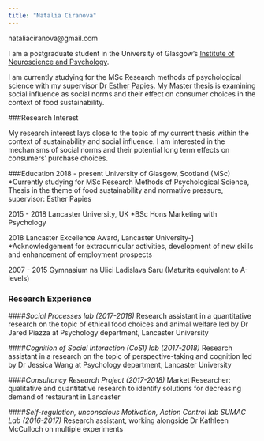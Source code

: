 ```yaml
---
title: "Natalia Ciranova"
---
```

nataliaciranova@gmail.com


I am a postgraduate student in the University of Glasgow's
[Institute of Neuroscience and Psychology](http://www.gla.ac.uk/researchinstitutes/neurosciencepsychology/).

I am currently studying for the MSc Research methods of psychological science with my supervisor [Dr Esther Papies](https://www.gla.ac.uk/schools/psychology/staff/estherpapies/). My Master thesis is examining social influence as social norms and their effect on consumer choices in the context of food sustainability. 

###Research Interest

My research interest lays close to the topic of my current thesis within the context of sustainability and social influence. I am interested in the mechanisms of social norms and their potential long term effects on consumers' purchase choices.


###Education
2018 - present  	University of Glasgow, Scotland (MSc)
                  *Currently studying for MSc Research Methods of Psychological Science, Thesis in the theme of food sustainability and normative pressure,                                         supervisor: Esther Papies

2015 - 2018 	  	Lancaster University, UK
                  *BSc Hons Marketing with Psychology
                
2018		        	Lancaster Excellence Award, Lancaster University-]
                  *Acknowledgement for extracurricular activities, development of new skills  and enhancement of employment prospects

2007 - 2015		    Gymnasium na Ulici Ladislava Saru (Maturita equivalent to A-levels)


### Research Experience

####*Social Processes lab (2017-2018) 
*Research assistant in a quantitative research on the topic of ethical food choices and animal welfare led by Dr Jared Piazza at Psychology department, Lancaster University


####*Cognition of Social Interaction (CoSI) lab (2017-2018)
*Research assistant in a research on the topic of perspective-taking and cognition led by Dr Jessica Wang at Psychology department, Lancaster University


####*Consultancy Research Project (2017-2018)
*Market Researcher: qualitative and quantitative research to identify solutions for decreasing demand of restaurant in Lancaster


####*Self-regulation, unconscious Motivation, Action Control lab	SUMAC Lab (2016-2017)
*Research assistant, working alongside Dr Kathleen McCulloch on multiple experiments 		
